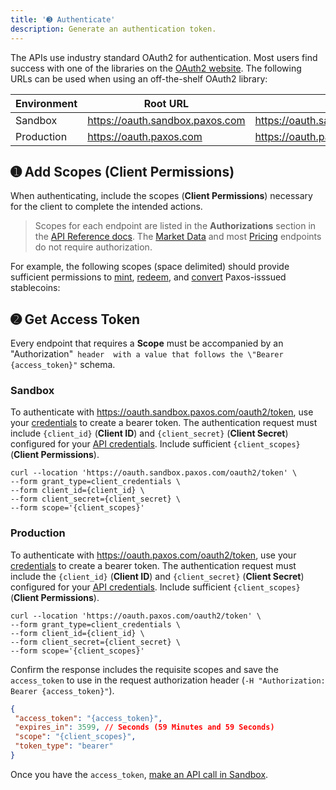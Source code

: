 ```yaml
---
title: '➌ Authenticate'
description: Generate an authentication token.
---
```


[credentials]: /guides/developer/credentials
[login]: https://dashboard.paxos.com
[support]: https://support.liftdollar.com
[oauth2]: https://oauth.net/code
[convert]: /guides/developer/convert
[make an API call in Sandbox]: /guides/developer/request
[mint]: /guides/developer/mint
[redeem]: /guides/developer/redeem

The APIs use industry standard OAuth2 for authentication. 
Most users find success with one of the libraries on the [OAuth2 website][oauth2].
The following URLs can be used when using an off-the-shelf OAuth2 library:

| Environment | Root URL | Full Path |
| --- | --- | --- |
| Sandbox | https://oauth.sandbox.paxos.com | https://oauth.sandbox.paxos.com/oauth2/token |
| Production | https://oauth.paxos.com | https://oauth.paxos.com/oauth2/token |

## ➊ Add Scopes (Client Permissions)

When authenticating, include the scopes (**Client Permissions**) necessary for the client to complete the intended actions.

> Scopes for each endpoint are listed in the **Authorizations** section in the [API Reference docs](/api-reference).
> The [Market Data](/api-reference/endpoints/market-data) and most [Pricing](/api-reference/endpoints/pricing) endpoints do not require authorization.

For example, the following scopes (space delimited) should provide sufficient permissions to [mint], [redeem], and [convert] Paxos-isssued stablecoins:

<Scopes />

## ➋ Get Access Token

Every endpoint that requires a **Scope** must be accompanied by an \"Authorization"` header 
with a value that follows the \"Bearer {access_token}"` schema.
### Sandbox

To authenticate with https://oauth.sandbox.paxos.com/oauth2/token, use your [credentials][credentials] to create a bearer token. 
The authentication request must include  `{client_id}` (**Client ID**) and `{client_secret}` (**Client Secret**) configured for your [API credentials][credentials].
Include sufficient `{client_scopes}` (**Client Permissions**).
```shell highlight={5}
curl --location 'https://oauth.sandbox.paxos.com/oauth2/token' \
--form grant_type=client_credentials \
--form client_id={client_id} \
--form client_secret={client_secret} \
--form scope='{client_scopes}'
```
### Production

To authenticate with https://oauth.paxos.com/oauth2/token, use your [credentials][credentials] to create a bearer token. 
The authentication request must include the `{client_id}` (**Client ID**) and `{client_secret}` (**Client Secret**) configured for your [API credentials][credentials].
Include sufficient `{client_scopes}` (**Client Permissions**).
```shell highlight={5}
curl --location 'https://oauth.paxos.com/oauth2/token' \
--form grant_type=client_credentials \
--form client_id={client_id} \
--form client_secret={client_secret} \
--form scope='{client_scopes}'
```
Confirm the response includes the requisite scopes and save the `access_token` to use in the request authorization header (`-H "Authorization: Bearer {access_token}"`).

```json highlight={2,4}
{
 "access_token": "{access_token}",
 "expires_in": 3599, // Seconds (59 Minutes and 59 Seconds)
 "scope": "{client_scopes}",
 "token_type": "bearer"
}
```

Once you have the `access_token`, [make an API call in Sandbox].
